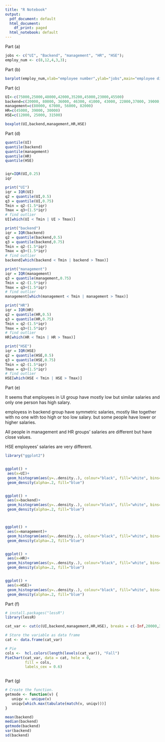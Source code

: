 ---
title: "R Notebook"
output:
  pdf_document: default
  html_document:
    df_print: paged
  html_notebook: default
---

Part (a)

```{r}
jobs <- c("UI", "Backend", "management", "HR", "HSE");
employ_num <- c(8,12,4,3,3);
```

Part (b)

```{r}
barplot(employ_num,xlab="employee number",ylab="jobs",main="employee distribution",names.arg = jobs,horiz = TRUE, col.main = "green", col.lab = "blue")
```

Part (c)

```{r}
UI<-c(75000,25000,48000,42000,35200,45000,23000,45500)
backend=c(20000, 80000, 36000, 46300, 41000, 43000, 22000,37000, 39000, 43500, 69000, 5000)
management=c(80000, 67000, 56000, 82000)
HR=c(45000, 39000, 30000)
HSE=c(12000, 25000, 31500)

boxplot(UI,backend,management,HR,HSE)
```

Part (d)

```{r}
quantile(UI)
quantile(backend)
quantile(management)
quantile(HR)
quantile(HSE)
```

```{r}

```

```{r}
iqr=IQR(UI,0.25)
iqr
```

```{r}
print("UI")
iqr = IQR(UI)
q2 = quantile(UI,0.5)
q3 = quantile(UI,0.75)
Tmin = q2-(1.5*iqr) 
Tmax = q3+(1.5*iqr) 
# find outlier
UI[which(UI < Tmin | UI > Tmax)]

print("backend")
iqr = IQR(backend)
q2 = quantile(backend,0.5)
q3 = quantile(backend,0.75)
Tmin = q2-(1.5*iqr)
Tmax = q3+(1.5*iqr)
# find outlier
backend[which(backend < Tmin | backend > Tmax)]

print("management")
iqr = IQR(management)
q3 = quantile(management,0.75)
Tmin = q2-(1.5*iqr)
Tmax = q3+(1.5*iqr)
# find outlier
management[which(management < Tmin | management > Tmax)]

print("HR")
iqr = IQR(HR)
q2 = quantile(HR,0.5)
q3 = quantile(HR,0.75)
Tmin = q2-(1.5*iqr)
Tmax = q3+(1.5*iqr)
# find outlier
HR[which(HR < Tmin | HR > Tmax)]

print("HSE")
iqr = IQR(HSE)
q2 = quantile(HSE,0.5)
q3 = quantile(HSE,0.75)
Tmin = q2-(1.5*iqr)
Tmax = q3+(1.5*iqr)
# find outlier
HSE[which(HSE < Tmin | HSE > Tmax)]

```

Part (e)

It seems that employees in UI group have mostly low but similar salaries and only one person has high salary.

employess in backend group have symmetric salaries, mostly like together with no one with too high or too low salary. but some people have lower or higher salaries.

All people in management and HR groups' salaries are different but have close values.

HSE employees' salaries are very different.

```{r}
library("ggplot2")


ggplot() + 
 aes(x=UI)+
 geom_histogram(aes(y=..density..), colour="black", fill="white", bins=5)+
 geom_density(alpha=.2, fill="blue") 


ggplot() + 
 aes(x=backend)+
 geom_histogram(aes(y=..density..), colour="black", fill="white", bins=5)+
 geom_density(alpha=.2, fill="blue")



ggplot() + 
 aes(x=management)+
 geom_histogram(aes(y=..density..), colour="black", fill="white", bins=4)+
 geom_density(alpha=.2, fill="blue")


ggplot() + 
 aes(x=HR)+
 geom_histogram(aes(y=..density..), colour="black", fill="white", bins=3)+
 geom_density(alpha=.2, fill="blue")


ggplot() + 
 aes(x=HSE)+
 geom_histogram(aes(y=..density..), colour="black", fill="white", bins=3)+
 geom_density(alpha=.2, fill="blue")

```

Part (f)

```{r}
# install.packages("lessR")
library(lessR)

cat_var <- cut(c(UI,backend,management,HR,HSE), breaks = c(-Inf,20000,30000,40000,50000,Inf), labels = c("very low", "low","middle","high","very high"), format_fun = scales::percent)

# Store the variable as data frame
cat <- data.frame(cat_var)

# Pie
cols <-  hcl.colors(length(levels(cat_var)), "Fall")
PieChart(cat_var, data = cat, hole = 0,
         fill = cols,
         labels_cex = 0.6) 
 
```

Part (g)

```{r}
# Create the function.
getmode <- function(v) {
   uniqv <- unique(v)
   uniqv[which.max(tabulate(match(v, uniqv)))]
}

mean(backend)
median(backend)
getmode(backend)
var(backend)
sd(backend)
```
